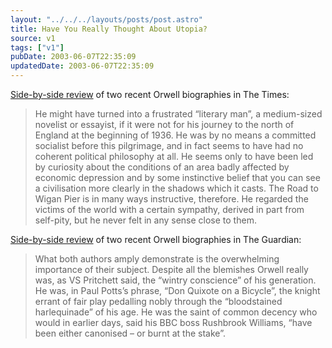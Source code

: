 ```yaml
---
layout: "../../../layouts/posts/post.astro"
title: Have You Really Thought About Utopia?
source: v1
tags: ["v1"]
pubDate: 2003-06-07T22:35:09
updatedDate: 2003-06-07T22:35:09
---
```


[Side-by-side review][1] of two recent Orwell biographies in The Times:

> He might have turned into a frustrated &#8220;literary man&#8221;, a medium-sized novelist or essayist, if it were not for his journey to the north of England at the beginning of 1936. He was by no means a committed socialist before this pilgrimage, and in fact seems to have had no coherent political philosophy at all. He seems only to have been led by curiosity about the conditions of an area badly affected by economic depression and by some instinctive belief that you can see a civilisation more clearly in the shadows which it casts. The Road to Wigan Pier is in many ways instructive, therefore. He regarded the victims of the world with a certain sympathy, derived in part from self-pity, but he never felt in any sense close to them.

[Side-by-side review][2] of two recent Orwell biographies in The Guardian:

> What both authors amply demonstrate is the overwhelming importance of their subject. Despite all the blemishes Orwell really was, as VS Pritchett said, the &#8220;wintry conscience&#8221; of his generation. He was, in Paul Potts&#8217;s phrase, &#8220;Don Quixote on a Bicycle&#8221;, the knight errant of fair play pedalling nobly through the &#8220;bloodstained harlequinade&#8221; of his age. He was the saint of common decency who would in earlier days, said his BBC boss Rushbrook Williams, &#8220;have been either canonised &#8211; or burnt at the stake&#8221;.

[1]: http://www.timesonline.co.uk/article/0,,923-694070,00.html "The Times: Blair on the road to Orwell"
[2]: http://books.guardian.co.uk/review/story/0,12084,971970,00.html "The Guardian: The saint of common decency"
